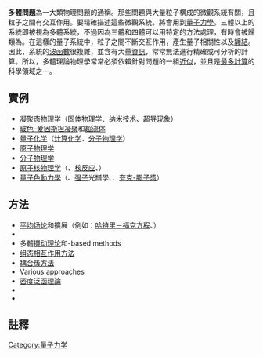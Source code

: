 {{noteTA
|G1 = Physics
}}
{{Unreferenced|time=2021-06-16T16:57:10+00:00}}
{{about|量子力學中的多體問題|古典力學中的N體問題|N體問題}}
'''多體問題'''為一大類物理問題的通稱。那些問題與大量粒子構成的微觀系統有關，且粒子之間有交互作用。要精確描述這些微觀系統，將會用到[[量子力學|量子力學]]。三體以上的系統即被視為多體系統{{noteTag|1=在[[晶體|晶體]]等{{tsl|en|Homogeneity (physics)|同質 (物理學)|同質}}或具[[周期函数|週期性]]的系統中，這數字可以視為無限}}，不過因為三體和四體可以用特定的方法處理，有時會被歸類為{{tsl|en|Few-body systems|少體系統}}。在這樣的量子系統中，粒子之間不斷交互作用，產生量子相關性以及[[量子纏結|纏結]]。因此，系統的[[波函數|波函數]]很複雜，並含有大量[[資訊|資訊]]，常常無法進行精確或可分析的計算。所以，多體理論物理學常常必須依賴針對問題的一組[[近似|近似]]，並且是[[超级计算机|最多計算]]的科學領域之一。

== 實例 ==

* [[凝聚态物理学|凝聚态物理学]]（[[固体物理学|固体物理学]]、[[纳米技术|纳米技术]]、[[超导现象|超导现象]]）
* [[玻色–爱因斯坦凝聚|玻色–爱因斯坦凝聚]]和[[超流体|超流体]]
* [[量子化学|量子化学]]（[[计算化学|计算化学]]、[[分子物理学|分子物理学]]）
* [[原子物理学|原子物理学]]
* [[分子物理学|分子物理学]]
* [[原子核物理学|原子核物理学]]（{{tsl|en|Nuclear structure|核子結構}}、[[核反应|核反应]]、{{tsl|en|nuclear matter|核物質}}）
* [[量子色動力學|量子色動力學]]（{{tsl|en|Lattice QCD|格點量子色動力學}}、[[强子|强子]]光譜學、{{tsl|en|QCD matter|QCD matter}}、[[夸克-膠子漿|夸克-膠子漿]]）

== 方法 ==

* [[平均场论|平均场论]]和擴展（例如：[[哈特里－福克方程|哈特里－福克方程]]、{{tsl|en|Random phase approximation|隨機相近似}}）
* {{tsl|en|Dynamical mean field theory|動力學平均場論}}
* 多體[[摄动理论|摄动理论]]和{{tsl|en|Green's function (many-body theory)|格林函數 (多體理論)|Green's function}}-based methods
* [[组态相互作用方法|组态相互作用方法]]
* [[耦合簇方法|耦合簇方法]]
* Various {{tsl|en|Quantum Monte Carlo||Monte-Carlo}} approaches
* [[密度泛函理論|密度泛函理論]]
* {{tsl|en|Lattice gauge theory|点阵规范理论}}
* {{tsl|en|Matrix product state|矩陣積態}}

== 註釋 ==
{{noteFoot}}

{{量子力學}}

[[Category:量子力学|Category:量子力学]]